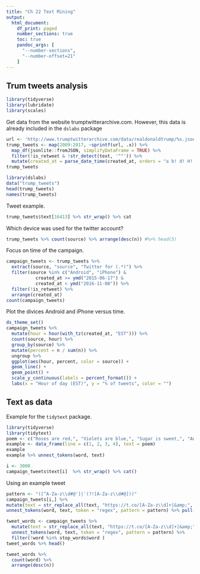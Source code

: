 ```yaml
---
title: "Ch 22 Text Mining"
output:
  html_document:
    df_print: paged
    number_sections: true
    toc: true
    pandoc_args: [
      "--number-sections",
      "--number-offset=21"
    ]
---
```



<!-- run: *Cmd+Shift+Enter* -->

<!-- insert: *Cmd+Option+I* -->

<!-- knit: *Cmd+Shift+K* -->

## Trum tweets analysis

```r
library(tidyverse)
library(lubridate)
library(scales)
```

Get data from the website trumptwitterarchive.com.
However, this data is already included in the `dslabs` package

```r
url <- 'http://www.trumptwitterarchive.com/data/realdonaldtrump/%s.json'
trump_tweets <- map(2009:2017, ~sprintf(url, .x)) %>%
  map_df(jsonlite::fromJSON, simplifyDataFrame = TRUE) %>%
  filter(!is_retweet & !str_detect(text, '^"')) %>%
  mutate(created_at = parse_date_time(created_at, orders = "a b! d! H!:M!:S! z!* Y!",tz="EST")) 
trump_tweets
```

```r
library(dslabs)
data("trump_tweets")
head(trump_tweets)
names(trump_tweets)
```

Tweet example.

```r
trump_tweets$text[16413] %>% str_wrap() %>% cat
```

Which device was used for the twitter account?
```r
trump_tweets %>% count(source) %>% arrange(desc(n)) #%>% head(5)
```

Focus on time of the campaign.
```r
campaign_tweets <- trump_tweets %>% 
  extract(source, "source", "Twitter for (.*)") %>%
  filter(source %in% c("Android", "iPhone") &
           created_at >= ymd("2015-06-17") & 
           created_at < ymd("2016-11-08")) %>%
  filter(!is_retweet) %>%
  arrange(created_at)
count(campaign_tweets)
```

Plot the divices Android and iPhone versus time.

```r
ds_theme_set()
campaign_tweets %>%
  mutate(hour = hour(with_tz(created_at, "EST"))) %>%
  count(source, hour) %>%
  group_by(source) %>%
  mutate(percent = n / sum(n)) %>%
  ungroup %>%
  ggplot(aes(hour, percent, color = source)) +
  geom_line() +
  geom_point() +
  scale_y_continuous(labels = percent_format()) +
  labs(x = "Hour of day (EST)", y = "% of tweets", color = "")
```

## Text as data


Example for the `tidytext` package.
```r
library(tidyverse)
library(tidytext)
poem <- c("Roses are red,", "Violets are blue,", "Sugar is sweet,", "And so are you.")
example <- data_frame(line = c(1, 2, 3, 4), text = poem)
example
example %>% unnest_tokens(word, text)
```

```r
i <- 3008
campaign_tweets$text[i]  %>% str_wrap() %>% cat()
```

Using an example tweet

```r
pattern <- "([^A-Za-z\\d#@']|'(?![A-Za-z\\d#@]))"
campaign_tweets[i,] %>% 
mutate(text = str_replace_all(text, "https://t.co/[A-Za-z\\d]+|&amp;", ""))  %>% 
unnest_tokens(word, text, token = "regex", pattern = pattern) %>% pull(word)
```

```r
tweet_words <- campaign_tweets %>% 
  mutate(text = str_replace_all(text, "https://t.co/[A-Za-z\\d]+|&amp;", ""))  %>%
  unnest_tokens(word, text, token = "regex", pattern = pattern) %>%
  filter(!word %in% stop_words$word )
tweet_words %>% head()
```

```r
tweet_words %>% 
  count(word) %>%
  arrange(desc(n))
```

